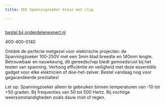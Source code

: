 ```yaml
---
title: ZOS Spanningzoeker klein met clip

---
```



<Image src={imageProduct} width={imageProduct.width} alt="" />

[bestel bij onderdelenexpert.nl](https://www.onderdelenexpert.nl/zos-spanningzoeker-klein-met-clip-01005172)

400-400-0140

Ontdek de perfecte metgezel voor elektrische projecten: de Spanningzoeker 100-250V met een 3mm blad breedte en 140mm lengte. Betrouwbaar en nauwkeurig, dit gereedschap biedt gemoedsrust bij het testen van spanning. Verhoog efficiëntie en veiligheid met deze essentiële gadget voor elke elektricien of doe-het-zelver. Bestel vandaag nog voor gegarandeerde prestaties!

Let op:
Spanningzoeker alleen te gebruiken binnen temperaturen van -10 tot +50 graden.
Bij frequenties van 50 tot 500 Hertz.
Bij vochtige weersomstandigheden zoals dauw mist of regen.

